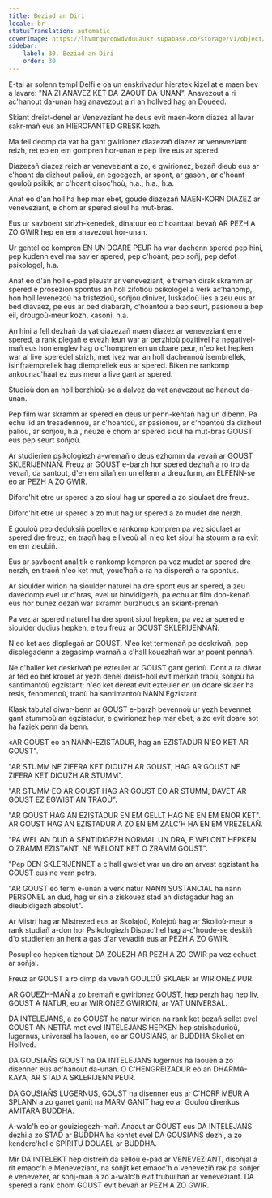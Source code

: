 ```yaml
---
title: Beziad an Diri
locale: br
statusTranslation: automatic
coverImage: https://lhvmrqwrcowdvduuaukz.supabase.co/storage/v1/object/public/strapi-uploads/small_cover-educacion-fundamental.webp-2d51a7828a2b1309555be27f7e2a61a0.webp
sidebar:
    label: 30. Beziad an Diri
    order: 30
---
```

E-tal ar solenn templ Delfi e oa un enskrivadur hieratek kizellat e maen bev a lavare: "NA ZI ANAVEZ KET DA-ZAOUT DA-UNAN". Anavezout a ri ac'hanout da-unan hag anavezout a ri an hollved hag an Doueed.

Skiant dreist-denel ar Veneveziant he deus evit maen-korn diazez al lavar sakr-mañ eus an HIEROFANTED GRESK kozh.

Ma fell deomp da vat ha gant gwirionez diazezañ diazez ar veneveziant reizh, ret eo en em gompren hor-unan e pep live eus ar spered.

Diazezañ diazez reizh ar veneveziant a zo, e gwirionez, bezañ dieub eus ar c'hoant da dizhout palioù, an egoegezh, ar spont, ar gasoni, ar c'hoant gouloù psikik, ar c'hoant disoc'hoù, h.a., h.a., h.a.

Anat eo d'an holl ha hep mar ebet, goude diazezañ MAEN-KORN DIAZEZ ar veneveziant, e chom ar spered sioul ha mut-bras.

Eus ur savboent strizh-kenedek, dinatuur eo c'hoantaat bevañ AR PEZH A ZO GWIR hep en em anavezout hor-unan.

Ur gentel eo kompren EN UN DOARE PEUR ha war dachenn spered pep hini, pep kudenn evel ma sav er spered, pep c'hoant, pep soñj, pep defot psikologel, h.a.

Anat eo d'an holl e-pad pleustr ar veneveziant, e tremen dirak skramm ar spered e prosezion spontus an holl zifotioù psikologel a verk ac'hanomp, hon holl levenezoù ha tristezioù, soñjoù diniver, luskadoù lies a zeu eus ar bed diavaez, pe eus ar bed diabarzh, c'hoantoù a bep seurt, pasionoù a bep eil, drougoù-meur kozh, kasoni, h.a.

An hini a fell dezhañ da vat diazezañ maen diazez ar veneveziant en e spered, a rank plegañ e evezh leun war ar perzhioù pozitivel ha negativel-mañ eus hon emglev hag o c'hompren en un doare peur, n'eo ket hepken war al live speredel strizh, met ivez war an holl dachennoù isembrellek, isinfraemprellek hag diemprellek eus ar spered. Biken ne rankomp ankounac'haat ez eus meur a live gant ar spered.

Studioù don an holl berzhioù-se a dalvez da vat anavezout ac'hanout da-unan.

Pep film war skramm ar spered en deus ur penn-kentañ hag un dibenn. Pa echu lid an tresadennoù, ar c'hoantoù, ar pasionoù, ar c'hoantoù da dizhout palioù, ar soñjoù, h.a., neuze e chom ar spered sioul ha mut-bras GOUST eus pep seurt soñjoù.

Ar studierien psikologiezh a-vremañ o deus ezhomm da vevañ ar GOUST SKLERIJENNAÑ. Freuz ar GOUST e-barzh hor spered dezhañ a ro tro da vevañ, da santout, d'en em silañ en un elfenn a dreuzfurm, an ELFENN-se eo ar PEZH A ZO GWIR.

Diforc'hit etre ur spered a zo sioul hag ur spered a zo sioulaet dre freuz.

Diforc'hit etre ur spered a zo mut hag ur spered a zo mudet dre nerzh.

E gouloù pep deduksiñ poellek e rankomp kompren pa vez sioulaet ar spered dre freuz, en traoñ hag e liveoù all n'eo ket sioul ha stourm a ra evit en em zieubiñ.

Eus ar savboent analitik e rankomp kompren pa vez mudet ar spered dre nerzh, en traoñ n'eo ket mut, youc'hañ a ra ha dispereñ a ra spontus.

Ar sioulder wirion ha sioulder naturel ha dre spont eus ar spered, a zeu davedomp evel ur c'hras, evel ur binvidigezh, pa echu ar film don-kenañ eus hor buhez dezañ war skramm burzhudus an skiant-prenañ.

Pa vez ar spered naturel ha dre spont sioul hepken, pa vez ar spered e sioulder dudius hepken, e teu freuz ar GOUST SKLERIJENNAÑ.

N'eo ket aes displegañ ar GOUST. N'eo ket termenañ pe deskrivañ, pep displegadenn a zegasimp warnañ a c'hall kouezhañ war ar poent pennañ.

Ne c'haller ket deskrivañ pe ezteuler ar GOUST gant gerioù. Dont a ra diwar ar fed eo bet krouet ar yezh denel dreist-holl evit merkañ traoù, soñjoù ha santimantoù egzistant; n'eo ket dereat evit ezteuler en un doare sklaer ha resis, fenomenoù, traoù ha santimantoù NANN Egzistant.

Klask tabutal diwar-benn ar GOUST e-barzh bevennoù ur yezh bevennet gant stummoù an egzistadur, e gwirionez hep mar ebet, a zo evit doare sot ha faziek penn da benn.

«AR GOUST eo an NANN-EZISTADUR, hag an EZISTADUR N'EO KET AR GOUST".

"AR STUMM NE ZIFERA KET DIOUZH AR GOUST, HAG AR GOUST NE ZIFERA KET DIOUZH AR STUMM".

"AR STUMM EO AR GOUST HAG AR GOUST EO AR STUMM, DAVET AR GOUST EZ EGWIST AN TRAOÙ".

"AR GOUST HAG AN EZISTADUR EN EM GELLT HAG NE EN EM ENOR KET". AR GOUST HAG AN EZISTADUR A ZO EN EM ZALC'H HA EN EM VREZELAÑ.

"PA WEL AN DUD A SENTIDIGEZH NORMAL UN DRA, E WELONT HEPKEN O ZRAMM EZISTANT, NE WELONT KET O ZRAMM GOUST".

"Pep DEN SKLERIJENNET a c'hall gwelet war un dro an arvest egzistant ha GOUST eus ne vern petra.

"AR GOUST eo term e-unan a verk natur NANN SUSTANCIAL ha nann PERSONEL an dud, hag ur sin a ziskouez stad an distagadur hag an dieubidigezh absolut".

Ar Mistri hag ar Mistrezed eus ar Skolajoù, Kolejoù hag ar Skolioù-meur a rank studiañ a-don hor Psikologiezh Dispac'hel hag a-c'houde-se deskiñ d'o studierien an hent a gas d'ar vevadiñ eus ar PEZH A ZO GWIR.

Posupl eo hepken tizhout DA ZOUEZH AR PEZH A ZO GWIR pa vez echuet ar soñjal.

Freuz ar GOUST a ro dimp da vevañ GOULOÙ SKLAER ar WIRIONEZ PUR.

AR GOUEZH-MAÑ a zo bremañ e gwirionez GOUST, hep perzh hag hep liv, GOUST A NATUR, eo ar WIRIONEZ GWIRION, ar VAT UNIVERSAL.

DA INTELEJANS, a zo GOUST he natur wirion na rank ket bezañ sellet evel GOUST AN NETRA met evel INTELEJANS HEPKEN hep strishadurioù, lugernus, universal ha laouen, eo ar GOUSIAÑS, ar BUDDHA Skoliet en Hollved.

DA GOUSIAÑS GOUST ha DA INTELEJANS lugernus ha laouen a zo disenner eus ac'hanout da-unan. O C'HENGREIZADUR eo an DHARMA-KAYA; AR STAD A SKLERIJENN PEUR.

DA GOUSIAÑS LUGERNUS, GOUST ha disenner eus ar C'HORF MEUR A SPLANN a zo ganet ganit na MARV GANIT hag eo ar Gouloù direnkus AMITARA BUDDHA.

A-walc'h eo ar gouiziegezh-mañ. Anaout ar GOUST eus DA INTELEJANS dezhi a zo STAD ar BUDDHA ha kontet evel DA GOUSIAÑS dezhi, a zo kenderc'hel e SPÍRITU DOUAEL ar BUDDHA.

Mir DA INTELEKT hep distreiñ da selloù e-pad ar VENEVEZIANT, disoñjal a rit emaoc'h e Meneveziant, na soñjit ket emaoc'h o veneveziñ rak pa soñjer e venevezer, ar soñj-mañ a zo a-walc'h evit trubuilhañ ar veneveziant. DA spered a rank chom GOUST evit bevañ ar PEZH A ZO GWIR.

